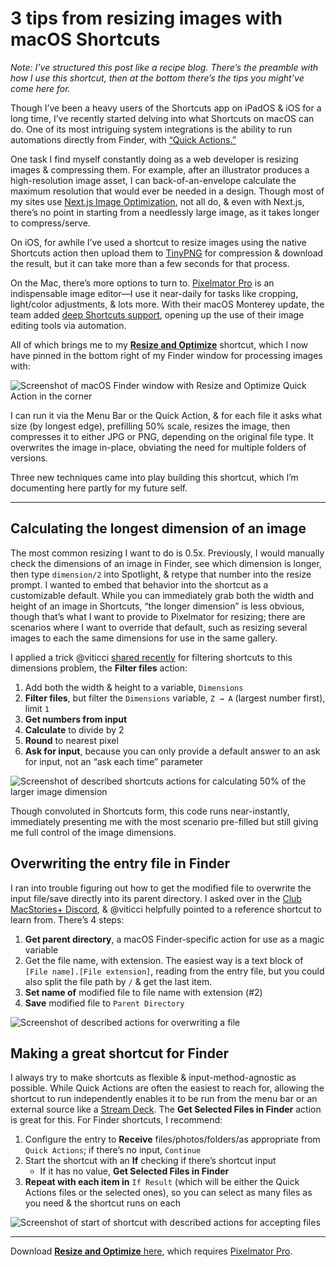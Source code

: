# 3 tips from resizing images with macOS Shortcuts

*Note: I’ve structured this post like a recipe blog. There’s the preamble with how I use this shortcut, then at the bottom there’s the tips you might’ve come here for.*

Though I’ve been a heavy users of the Shortcuts app on iPadOS & iOS for a long time, I’ve recently started delving into what Shortcuts on macOS can do. One of its most intriguing system integrations is the ability to run automations directly from Finder, with [“Quick Actions.”](https://support.apple.com/guide/automator/use-quick-action-workflows-aut73234890a/mac)

One task I find myself constantly doing as a web developer is resizing images & compressing them. For example, after an illustrator produces a high-resolution image asset, I can back-of-an-envelope calculate the maximum resolution that would ever be needed in a design. Though most of my sites use [Next.js Image Optimization](https://nextjs.org/docs/basic-features/image-optimization), not all do, & even with Next.js, there’s no point in starting from a needlessly large image, as it takes longer to compress/serve.

On iOS, for awhile I’ve used a shortcut to resize images using the native Shortcuts action then upload them to [TinyPNG](https://tinypng.com) for compression & download the result, but it can take more than a few seconds for that process.

On the Mac, there’s more options to turn to. [Pixelmator Pro](https://apps.apple.com/us/app/pixelmator-pro/id1289583905?mt=12&uo=4) is an indispensable image editor—I use it near-daily for tasks like cropping, light/color adjustments, & lots more. With their macOS Monterey update, the team added [deep Shortcuts support](https://vimeo.com/632920848/108cf43947), opening up the use of their image editing tools via automation. 

All of which brings me to my [**Resize and Optimize**](https://www.icloud.com/shortcuts/39ae1f8c13c940ac9bc7ca6553e836e2) shortcut, which I now have pinned in the bottom right of my Finder window for processing images with:

![Screenshot of macOS Finder window with Resize and Optimize Quick Action in the corner](https://cloud-nvygrwfrq-eugene.vercel.app/finder_quick_actions.png)

I can run it via the Menu Bar or the Quick Action, & for each file it asks what size (by longest edge), prefilling 50% scale, resizes the image, then compresses it to either JPG or PNG, depending on the original file type. It overwrites the image in-place, obviating the need for multiple folders of versions.

Three new techniques came into play building this shortcut, which I’m documenting here partly for my future self.

***

## Calculating the longest dimension of an image

The most common resizing I want to do is 0.5x. Previously, I would manually check the dimensions of an image in Finder, see which dimension is longer, then type `dimension/2` into Spotlight, & retype that number into the resize prompt. I wanted to embed that behavior into the shortcut as a customizable default. While you can immediately grab both the width and height of an image in Shortcuts, “the longer dimension” is less obvious, though that’s what I want to provide to Pixelmator for resizing; there are scenarios where I want to override that default, such as resizing several images to each the same dimensions for use in the same gallery.

I applied a trick @viticci [shared recently](https://club.macstories.net/posts/my-end-of-the-year-shortcuts-grab-bag) for filtering shortcuts to this dimensions problem, the **Filter files** action:

1. Add both the width & height to a variable, `Dimensions`
2. **Filter files**, but filter the `Dimensions` variable, `Z → A` (largest number first), limit `1`
3. **Get numbers from input**
4. **Calculate** to divide by 2
5. **Round** to nearest pixel
6. **Ask for input**, because you can only provide a default answer to an ask for input, not an “ask each time” parameter

![Screenshot of described shortcuts actions for calculating 50% of the larger image dimension](https://cloud-1ph1xyf74-eugene.vercel.app/dimensions.png)

Though convoluted in Shortcuts form, this code runs near-instantly, immediately presenting me with the most scenario pre-filled but still giving me full control of the image dimensions.

## Overwriting the entry file in Finder

I ran into trouble figuring out how to get the modified file to overwrite the input file/save directly into its parent directory. I asked over in the [Club MacStories+ Discord](https://plus.club), & @viticci helpfully pointed to a reference shortcut to learn from. There’s 4 steps:

1. **Get parent directory**, a macOS Finder-specific action for use as a magic variable
2. Get the file name, with extension. The easiest way is a text block of `[File name].[File extension]`, reading from the entry file, but you could also split the file path by `/` & get the last item.
3. **Set name of** modified file to file name with extension (#2)
4. **Save** modified file to `Parent Directory`

![Screenshot of described actions for overwriting a file](https://cloud-nvygrwfrq-eugene.vercel.app/overwrite.png)

## Making a great shortcut for Finder

I always try to make shortcuts as flexible & input-method-agnostic as possible. While Quick Actions are often the easiest to reach for, allowing the shortcut to run independently enables it to be run from the menu bar or an external source like a [Stream Deck](https://www.elgato.com/en/stream-deck). The **Get Selected Files in Finder** action is great for this. For Finder shortcuts, I recommend:

1. Configure the entry to **Receive** files/photos/folders/as appropriate from `Quick Actions`; if there’s no input, `Continue`
2. Start the shortcut with an **If** checking if there’s shortcut input
    - If it has no value, **Get Selected Files in Finder**
3. **Repeat with each item in** `If Result` (which will be either the Quick Actions files or the selected ones), so you can select as many files as you need & the shortcut runs on each

![Screenshot of start of shortcut with described actions for accepting files](https://cloud-nvygrwfrq-eugene.vercel.app/setup.png)

***

Download [**Resize and Optimize** here](https://www.icloud.com/shortcuts/39ae1f8c13c940ac9bc7ca6553e836e2), which requires [Pixelmator Pro](https://apps.apple.com/us/app/pixelmator-pro/id1289583905?mt=12&uo=4).
